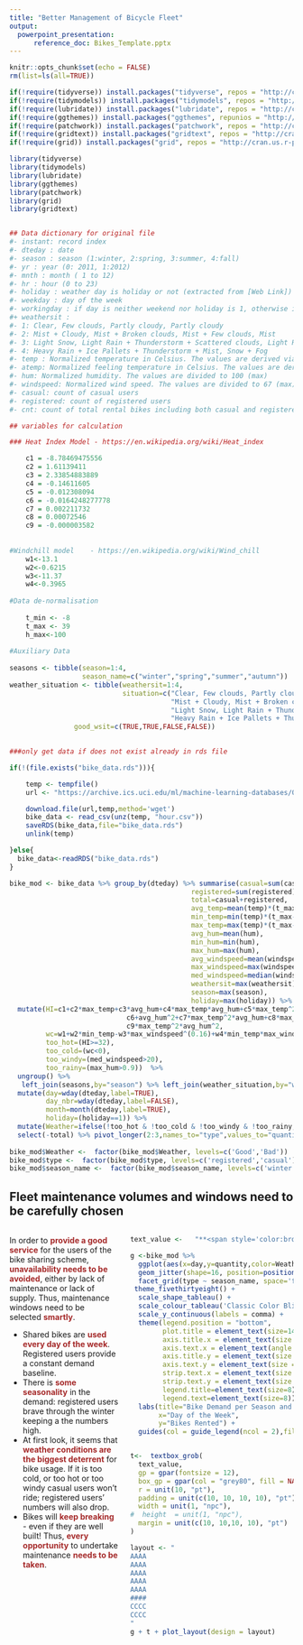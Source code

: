 ```yaml
---
title: "Better Management of Bicycle Fleet"
output: 
  powerpoint_presentation:
      reference_doc: Bikes_Template.pptx
---
```


```r
knitr::opts_chunk$set(echo = FALSE)
rm(list=ls(all=TRUE))

if(!require(tidyverse)) install.packages("tidyverse", repos = "http://cran.us.r-project.org")
if(!require(tidymodels)) install.packages("tidymodels", repos = "http://cran.us.r-project.org")
if(!require(lubridate)) install.packages("lubridate", repos = "http://cran.us.r-project.org")
if(!require(ggthemes)) install.packages("ggthemes", repunios = "http://cran.us.r-project.org")
if(!require(patchwork)) install.packages("patchwork", repos = "http://cran.us.r-project.org")
if(!require(gridtext)) install.packages("gridtext", repos = "http://cran.us.r-project.org")
if(!require(grid)) install.packages("grid", repos = "http://cran.us.r-project.org")

library(tidyverse)
library(tidymodels)
library(lubridate)
library(ggthemes)
library(patchwork)
library(grid)
library(gridtext)


## Data dictionary for original file
#- instant: record index
#- dteday : date
#- season : season (1:winter, 2:spring, 3:summer, 4:fall)
#- yr : year (0: 2011, 1:2012)
#- mnth : month ( 1 to 12)
#- hr : hour (0 to 23)
#- holiday : weather day is holiday or not (extracted from [Web Link])
#- weekday : day of the week
#- workingday : if day is neither weekend nor holiday is 1, otherwise is 0.
#+ weathersit :
#- 1: Clear, Few clouds, Partly cloudy, Partly cloudy
#- 2: Mist + Cloudy, Mist + Broken clouds, Mist + Few clouds, Mist
#- 3: Light Snow, Light Rain + Thunderstorm + Scattered clouds, Light Rain + Scattered clouds
#- 4: Heavy Rain + Ice Pallets + Thunderstorm + Mist, Snow + Fog
#- temp : Normalized temperature in Celsius. The values are derived via (t-t_min)/(t_max-t_min), t_min=-8, t_max=+39 (only in hourly scale)
#- atemp: Normalized feeling temperature in Celsius. The values are derived via (t-t_min)/(t_max-t_min), t_min=-16, t_max=+50 (only in hourly scale)
#- hum: Normalized humidity. The values are divided to 100 (max)
#- windspeed: Normalized wind speed. The values are divided to 67 (max)
#- casual: count of casual users
#- registered: count of registered users
#- cnt: count of total rental bikes including both casual and registered 

## variables for calculation

### Heat Index Model - https://en.wikipedia.org/wiki/Heat_index

    c1 = -8.78469475556
    c2 = 1.61139411
    c3 = 2.33854883889
    c4 = -0.14611605
    c5 = -0.012308094
    c6 = -0.0164248277778
    c7 = 0.002211732
    c8 = 0.00072546
    c9 = -0.000003582
    
    
#Windchill model    - https://en.wikipedia.org/wiki/Wind_chill
    w1<-13.1
    w2<-0.6215
    w3<-11.37
    w4<-0.3965
    
#Data de-normalisation
    
    t_min <- -8
    t_max <- 39
    h_max<-100
    
#Auxiliary Data
    
seasons <- tibble(season=1:4,
                  season_name=c("winter","spring","summer","autumn"))
weather_situation <- tibble(weathersit=1:4,
                            situation=c("Clear, Few clouds, Partly cloudy, Partly cloudy",
                                        "Mist + Cloudy, Mist + Broken clouds, Mist + Few clouds, Mist",
                                        "Light Snow, Light Rain + Thunderstorm + Scattered clouds, Light Rain + Scattered clouds",
                                        "Heavy Rain + Ice Pallets + Thunderstorm + Mist, Snow + Fog"),
                good_wsit=c(TRUE,TRUE,FALSE,FALSE))
    

```

```r

###only get data if does not exist already in rds file

if(!(file.exists("bike_data.rds"))){

    temp <- tempfile()
    url <- "https://archive.ics.uci.edu/ml/machine-learning-databases/00275/Bike-Sharing-Dataset.zip"

    download.file(url,temp,method='wget')
    bike_data <- read_csv(unz(temp, "hour.csv"))
    saveRDS(bike_data,file="bike_data.rds")
    unlink(temp)

}else{
  bike_data<-readRDS("bike_data.rds")
}
```


```r
bike_mod <- bike_data %>% group_by(dteday) %>% summarise(casual=sum(casual),
                                             registered=sum(registered),
                                             total=casual+registered,
                                             avg_temp=mean(temp)*(t_max-t_min)+t_min,
                                             min_temp=min(temp)*(t_max-t_min)+t_min,
                                             max_temp=max(temp)*(t_max-t_min)+t_min,
                                             avg_hum=mean(hum),
                                             min_hum=min(hum),
                                             max_hum=max(hum),
                                             avg_windspeed=mean(windspeed)*67,
                                             max_windspeed=max(windspeed)*67,
                                             med_windspeed=median(windspeed)*67,
                                             weathersit=max(weathersit),
                                             season=max(season),
                                             holiday=max(holiday)) %>%
  mutate(HI=c1+c2*max_temp+c3*avg_hum+c4*max_temp*avg_hum+c5*max_temp^2+
                             c6+avg_hum^2+c7*max_temp^2*avg_hum+c8*max_temp*avg_hum^2+
                             c9*max_temp^2*avg_hum^2,
         wc=w1+w2*min_temp-w3*max_windspeed^(0.16)+w4*min_temp*max_windspeed^(0.16),
         too_hot=(HI>=32),
         too_cold=(wc<0),
         too_windy=(med_windspeed>20),
         too_rainy=(max_hum>0.9))  %>%
  ungroup() %>%
   left_join(seasons,by="season") %>% left_join(weather_situation,by="weathersit") %>%
  mutate(day=wday(dteday,label=TRUE),
         day_nbr=wday(dteday,label=FALSE),
         month=month(dteday,label=TRUE),
         holiday=(holiday==1)) %>%
  mutate(Weather=ifelse(!too_hot & !too_cold & !too_windy & !too_rainy,'Good','Bad')) %>%
  select(-total) %>% pivot_longer(2:3,names_to="type",values_to="quantity") 
  
bike_mod$Weather <-  factor(bike_mod$Weather, levels=c('Good','Bad'))
bike_mod$type <-  factor(bike_mod$type, levels=c('registered','casual'))
bike_mod$season_name <-  factor(bike_mod$season_name, levels=c('winter','spring','summer','autumn'))
```

## Fleet maintenance volumes and windows need to be carefully chosen
:::::: {.columns}
::: {.column width="40%"}

In order to **<span style='color:brown;'>provide a good service</span>** for the users of the bike sharing scheme, **<span style='color:brown;'>unavailability needs to be avoided</span>**, either by lack of maintenance or lack of supply. Thus, maintenance windows need to be selected **<span style='color:brown;'>smartly</span>**.

- Shared bikes are **<span style='color:brown;'>used every day of the week</span>**. Registered users provide a constant demand baseline.
- There is **<span style='color:brown;'>some seasonality</span>** in the demand: registered users brave through the winter keeping a the numbers high.
- At first look, it seems that **<span style='color:brown;'>weather conditions are the biggest deterrent</span>** for bike usage. If it is too cold, or too hot or too windy casual users won't ride; registered users' numbers will also drop.
- Bikes will **<span style='color:brown;'>keep breaking</span>** - even if they are well built! Thus, **<span style='color:brown;'>every opportunity</span>** to undertake maintenance **<span style='color:brown;'>needs to be taken</span>**.
:::
::: {.column width="60%"}
```r

text_value <-   "**<span style='color:brown;'>Challenge</span>**: Using data analytics, we can leverage the **<span style='color:brown;'>weather forecast </span>** to optimise the fleet **<span style='color:brown;'>maintenace without compromising availibilty SLAs</span>**."

g <-bike_mod %>%
  ggplot(aes(x=day,y=quantity,color=Weather, group=1)) +
  geom_jitter(shape=16, position=position_jitter(0.2)) +
  facet_grid(type ~ season_name, space='free_y') +
 theme_fivethirtyeight() + 
  scale_shape_tableau() +
  scale_colour_tableau('Classic Color Blind') +
  scale_y_continuous(labels = comma) +
  theme(legend.position = "bottom",
        plot.title = element_text(size=14),
        axis.title.x = element_text(size = 10),
        axis.text.x = element_text(angle = 90, hjust = 1,size = 8),
        axis.title.y = element_text(size = 10),
        axis.text.y = element_text(size = 8),
        strip.text.x = element_text(size = 8),
        strip.text.y = element_text(size = 8, angle = 90),
        legend.title=element_text(size=8),
        legend.text=element_text(size=8)) +
  labs(title="Bike Demand per Season and User Type",
       x="Day of the Week",
       y="Bikes Rented") +
  guides(col = guide_legend(ncol = 2),fill = guide_legend(title = "Weather", title.position = "left"))


t<-  textbox_grob(
  text_value,
  gp = gpar(fontsize = 12),
  box_gp = gpar(col = "grey80", fill = NA,lineend="round",lwd=3),
  r = unit(10, "pt"),
  padding = unit(c(10, 10, 10, 10), "pt"),
  width = unit(1, "npc"),
#  height  = unit(1, "npc"),
  margin = unit(c(10, 10,10, 10), "pt")
)

layout <- "
AAAA
AAAA
AAAA
AAAA
AAAA
####
CCCC
CCCC
"
g + t + plot_layout(design = layout) 



```

:::
::::::


